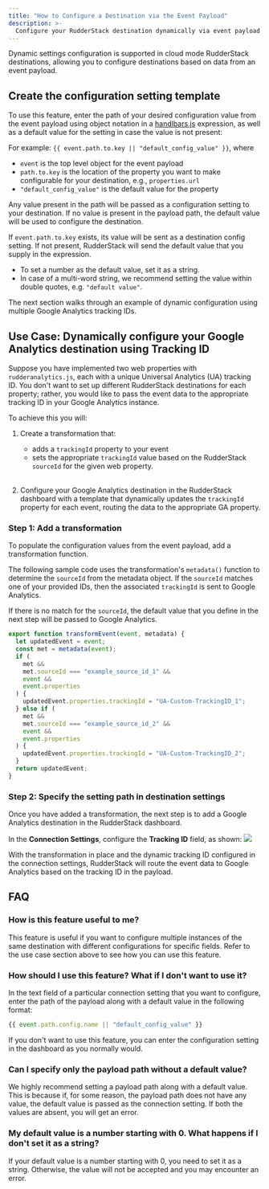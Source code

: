 ```yaml
---
title: "How to Configure a Destination via the Event Payload"
description: >-
  Configure your RudderStack destination dynamically via event payload properties.
---
```


Dynamic settings configuration is supported in <Link to="/destinations/rudderstack-connection-modes/#cloud-mode">cloud mode</Link> RudderStack destinations, allowing you to configure destinations based on data from an event payload.
## Create the configuration setting template

To use this feature, enter the path of your desired configuration value from the event payload using object notation in a [handlbars.js](https://handlebarsjs.com/guide/expressions.html) expression, as well as a default value for the setting in case the value is not present:

For example: `{{ event.path.to.key || "default_config_value" }}`, where

- `event` is the top level object for the event payload
- `path.to.key` is the location of the property you want to make configurable for your destination, e.g., `properties.url`
- `"default_config_value"` is the default value for the property

Any value present in the path will be passed as a configuration setting to your destination. If no value is present in the payload path, the default value will be used to configure the destination.



If `event.path.to.key` exists, its value will be sent as a destination config setting. If not present, RudderStack will send the default value that you supply in the expression.

<div class="infoBlock">
  <ul>
    <li> To set a number as the default value, set it as a string.</li>
    <li> In case of a multi-word string, we recommend setting the value within double quotes, e.g. <code class="inline-code">"default value"</code>.</li>
  </ul>
</div>

The next section walks through an example of dynamic configuration using multiple Google Analytics tracking IDs.

## Use Case: Dynamically configure your Google Analytics destination using Tracking ID

Suppose you have implemented two web properties with `rudderanalytics.js`, each with a unique Universal Analytics (UA) tracking ID. You don't want to set up different RudderStack destinations for each property; rather, you would like to pass the event data to the appropriate tracking ID in your Google Analytics instance.

To achieve this you will:

1. Create a transformation that:
    - adds a `trackingId` property to your event
    - sets the appropriate `trackingId` value based on the RudderStack `sourceId` for the given web property.<br /><br />

1. Configure your Google Analytics destination in the RudderStack dashboard with a template that dynamically updates the `trackingId` property for each event, routing the data to the appropriate GA property.

### Step 1: Add a transformation

To populate the configuration values from the event payload, add a <Link to="/features/transformations/#adding-a-transformation">transformation function</Link>.

The following sample code uses the transformation's `metadata()` function to determine the `sourceId` from the metadata object. If the `sourceId` matches one of your provided IDs, then the associated `trackingId` is sent to Google Analytics.

If there is no match for the `sourceId`, the default value that you define in the next step will be passed to Google Analytics.

```javascript
export function transformEvent(event, metadata) {
  let updatedEvent = event;
  const met = metadata(event);
  if (
    met &&
    met.sourceId === "example_source_id_1" &&
    event &&
    event.properties
  ) {
    updatedEvent.properties.trackingId = "UA-Custom-TrackingID_1";
  } else if (
    met &&
    met.sourceId === "example_source_id_2" &&
    event &&
    event.properties
  ) {
    updatedEvent.properties.trackingId = "UA-Custom-TrackingID_2";
  }
  return updatedEvent;
}
```

### Step 2: Specify the setting path in destination settings

Once you have added a transformation, the next step is to <Link to="/dashboard-guides/destinations/#adding-a-destination">add a Google Analytics destination</Link> in the RudderStack dashboard.

In the **Connection Settings**, configure the **Tracking ID** field, as shown:
<img src="../../assets/user-guides/dynamic-destination-configuration.png" />


With the transformation in place and the dynamic tracking ID configured in the connection settings, RudderStack will route the event data to Google Analytics based on the tracking ID in the payload.

## FAQ

### How is this feature useful to me?

This feature is useful if you want to configure multiple instances of the same destination with different configurations for specific fields. Refer to the <Link to="#use-case-dynamically-configure-your-destination-by-google-analytics-tracking-id">use case</Link> section above to see how you can use this feature.

### How should I use this feature? What if I don't want to use it?

In the text field of a particular connection setting that you want to configure, enter the path of the payload along with a default value in the following format:

```javascript
{{ event.path.config.name || "default_config_value" }}
```

If you don't want to use this feature, you can enter the configuration setting in the dashboard as you normally would.

### Can I specify only the payload path without a default value?

We highly recommend setting a payload path along with a default value. This is because if, for some reason, the payload path does not have any value, the default value is passed as the connection setting. If both the values are absent, you will get an error. 

### My default value is a number starting with 0. What happens if I don't set it as a string?

If your default value is a number starting with 0, you need to set it as a string. Otherwise, the value will not be accepted and you may encounter an error.


